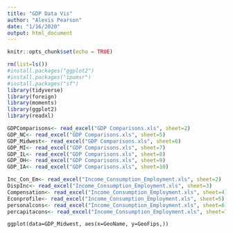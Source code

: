 ```yaml
---
title: "GDP Data Vis"
author: "Alexis Pearson"
date: "1/16/2020"
output: html_document
---
```


```r
knitr::opts_chunk$set(echo = TRUE)
```

```r
rm(list=ls()) 
#install.packages("ggplot2")
#install.packages("ipumsr")
#install.packages("sf")
library(tidyverse)
library(foreign)
library(moments)
library(ggplot2)
library(readxl)

```

```r
GDPComparisons<- read_excel("GDP Comparisons.xls", sheet=2)
GDP_NC<- read_excel("GDP Comparisons.xls", sheet=5)
GDP_Midwest<- read_excel("GDP Comparisons.xls", sheet=6)
GDP_MI<- read_excel("GDP Comparisons.xls", sheet=7)
GDP_IL<- read_excel("GDP Comparisons.xls", sheet=8)
GDP_OH<- read_excel("GDP Comparisons.xls", sheet=9)
GDP_IA<- read_excel("GDP Comparisons.xls", sheet=10)
```


```r

Inc_Con_Em<- read_excel("Income_Consumption_Employment.xls", sheet=2)
DispInc<- read_excel("Income_Consumption_Employment.xls", sheet=3)
Compensation<- read_excel("Income_Consumption_Employment.xls", sheet=4)
Econprofile<- read_excel("Income_Consumption_Employment.xls", sheet=5)
personalcons<- read_excel("Income_Consumption_Employment.xls", sheet=6)
percapitacons<- read_excel("Income_Consumption_Employment.xls", sheet=7)


```



```GDP
ggplot(data=GDP_Midwest, aes(x=GeoName, y=GeoFips,))

```
